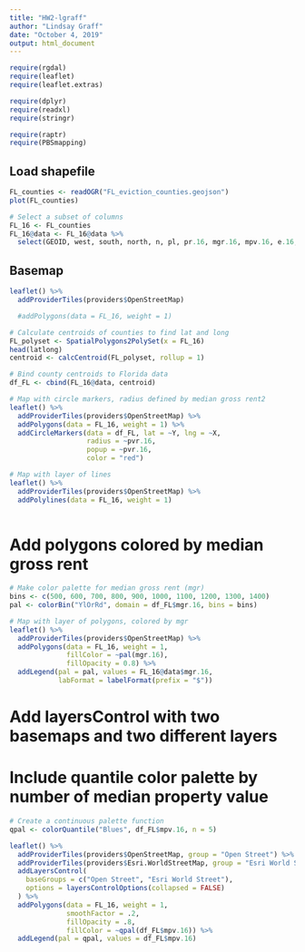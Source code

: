 ```yaml
---
title: "HW2-lgraff"
author: "Lindsay Graff"
date: "October 4, 2019"
output: html_document
---
```


```r
require(rgdal)
require(leaflet)
require(leaflet.extras)

require(dplyr)
require(readxl)
require(stringr)

require(raptr)
require(PBSmapping)
```

## Load shapefile

```r
FL_counties <- readOGR("FL_eviction_counties.geojson")
plot(FL_counties)

# Select a subset of columns
FL_16 <- FL_counties
FL_16@data <- FL_16@data %>% 
  select(GEOID, west, south, north, n, pl, pr.16, mgr.16, mpv.16, e.16, er.16)
```

## Basemap

```r
leaflet() %>%
  addProviderTiles(providers$OpenStreetMap)  

  #addPolygons(data = FL_16, weight = 1)
```

```r

# Calculate centroids of counties to find lat and long
FL_polyset <- SpatialPolygons2PolySet(x = FL_16)
head(latlong)
centroid <- calcCentroid(FL_polyset, rollup = 1)

# Bind county centroids to Florida data
df_FL <- cbind(FL_16@data, centroid)

# Map with circle markers, radius defined by median gross rent2
leaflet() %>%
  addProviderTiles(providers$OpenStreetMap) %>% 
  addPolygons(data = FL_16, weight = 1) %>% 
  addCircleMarkers(data = df_FL, lat = ~Y, lng = ~X, 
                   radius = ~pvr.16,
                   popup = ~pvr.16,
                   color = "red") 

```

```r

# Map with layer of lines
leaflet() %>% 
  addProviderTiles(providers$OpenStreetMap) %>% 
  addPolylines(data = FL_16, weight = 1) 
  
```

# Add polygons colored by median gross rent
```r
# Make color palette for median gross rent (mgr)
bins <- c(500, 600, 700, 800, 900, 1000, 1100, 1200, 1300, 1400)
pal <- colorBin("YlOrRd", domain = df_FL$mgr.16, bins = bins)

# Map with layer of polygons, colored by mgr
leaflet() %>% 
  addProviderTiles(providers$OpenStreetMap) %>% 
  addPolygons(data = FL_16, weight = 1,
              fillColor = ~pal(mgr.16),
              fillOpacity = 0.8) %>% 
  addLegend(pal = pal, values = FL_16@data$mgr.16,
            labFormat = labelFormat(prefix = "$"))

```

# Add layersControl with two basemaps and two different layers
# Include quantile color palette by number of median property value
```r

# Create a continuous palette function
qpal <- colorQuantile("Blues", df_FL$mpv.16, n = 5)

leaflet() %>%
  addProviderTiles(providers$OpenStreetMap, group = "Open Street") %>% 
  addProviderTiles(providers$Esri.WorldStreetMap, group = "Esri World Street") %>% 
  addLayersControl(
    baseGroups = c("Open Street", "Esri World Street"),
    options = layersControlOptions(collapsed = FALSE)
  ) %>% 
  addPolygons(data = FL_16, weight = 1,
              smoothFactor = .2,
              fillOpacity = .8,
              fillColor = ~qpal(df_FL$mpv.16)) %>% 
  addLegend(pal = qpal, values = df_FL$mpv.16)
  
```
